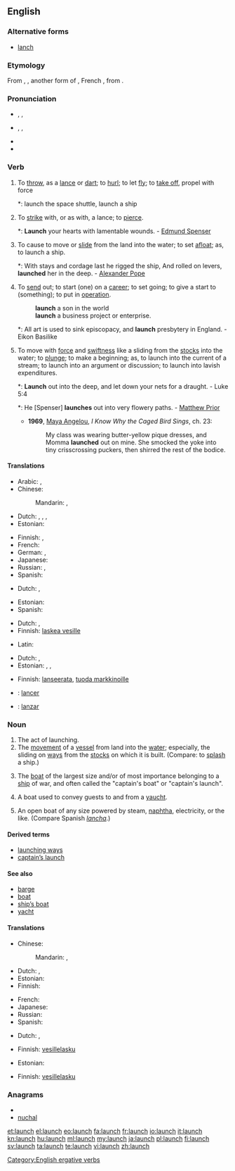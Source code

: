 ==English==

===Alternative forms===
* [[lanch]]

===Etymology===
From {{etyl|ang}} {{term|launchen||to throw as a lance|lang=ang}}, {{etyl|fro}} {{term|lanchier|lang=fro}}, another form of {{term|lancier|lang=fro}}, French {{term|lancer|lang=fr}}, from {{term|lance|lang=fr}}.

===Pronunciation===
* {{a|UK}} {{enPR|lônch}}, {{IPA|/lɔːntʃ/}}, {{SAMPA|/lO:ntS/}}
* {{a|US}} {{enPR|lônch}}, {{IPA|/lɑntʃ/|/lɔntʃ/}}, {{SAMPA|/lAntS/|/lOntS/}}
* {{audio|en-us-launch.ogg|Audio (US)}}
* {{rhymes|ɔːntʃ}}

===Verb===
{{en-verb|launch|es}}

# {{transitive}} To [[throw]], as a [[lance]] or [[dart]]; to [[hurl]]; to let [[fly]]; to [[take off]], propel with force
#*: launch the space shuttle, launch a ship
# {{transitive|obsolete}} To [[strike]] with, or as with, a lance; to [[pierce]].
#*: {{rfdate}} '''Launch''' your hearts with lamentable wounds. - [[w:Edmund Spenser|Edmund Spenser]]
# {{transitive}} To cause to move or [[slide]] from the land into the water; to set [[afloat]]; as, to launch a ship.
#*: {{rfdate}} With stays and cordage last he rigged the ship, And rolled on levers, '''launched''' her in the deep. - [[w:Alexander Pope|Alexander Pope]]
# {{transitive}} To [[send]] out; to start (one) on a [[career]]; to set going; to give a start to (something); to put in [[operation]].
#: '''launch''' a son in the world
#: '''launch''' a business project or enterprise.
#*: {{rfdate}} All art is used to sink episcopacy, and '''launch''' presbytery in England. - Eikon Basilike
# {{intransitive|often with out}} To move with [[force]] and [[swiftness]] like a sliding from the [[stock]]s into the water; to [[plunge]]; to make a beginning; as, to launch into the current of a stream; to launch into an argument or discussion; to launch into lavish expenditures.
#*: {{rfdate}} '''Launch''' out into the deep, and let down your nets for a draught. - Luke 5:4
#*: {{rfdate}} He [Spenser] '''launches''' out into very flowery paths. - [[w:Matthew Prior|Matthew Prior]]
#* '''1969''', [[w:Maya Angelou|Maya Angelou]], ''I Know Why the Caged Bird Sings'', ch. 23:
#*: My class was wearing butter-yellow pique dresses, and Momma '''launched''' out on mine. She smocked the yoke into tiny crisscrossing puckers, then shirred the rest of the bodice.

{{rfex|transform these ‘as’ clauses to example sentences}}

====Translations====
{{trans-top|throw, hurl, let fly, propel with force}}
* Arabic: {{t|ar|أطلق|tr='áTlaqa}},  {{t|ar|قذف|tr=qádhafa}}
* Chinese:
*: Mandarin: {{t|cmn|發射|sc=Hani}}, {{t|cmn|发射|tr=fāshè|sc=Hani}}
* Dutch: {{t+|nl|werpen}}, {{t+|nl|gooien}}, {{t+|nl|smijten}}, {{t+|nl|lanceren}}
* Estonian: {{t-|et|heitma}}
{{trans-mid}}
* Finnish: {{t-|fi|laukaista}}, {{t+|fi|heittää}}
* French: {{t+|fr|lancer}}
* German: {{t|de|abschießen}},  {{t+|de|lancieren}}
* Japanese: {{t-|ja|発射|alt=発射する|tr=はっしゃする, hassha-surú}}
* Russian: {{t|ru|запускать|tr=zapuskát'}} {{impf}},  {{t|ru|запустить|tr=zapustít'}} {{pf.}}
* Spanish: {{t+|es|lanzar}}
{{trans-bottom}}

{{trans-top|strike with, or as with, a lance; to pierce}}
* Dutch: {{t+|nl|spietsen}}, {{t+|nl|doorboren}}
{{trans-mid}}
* Estonian: {{t|et|sööstma}}
* Spanish: {{t-|es|lancear}}
{{trans-bottom}}

{{trans-top|cause to move or slide from the land into the water}}
* Dutch: {{t+|nl|lanceren}}, {{t|nl|te water laten}}
* Finnish: [[laskea vesille]]
{{trans-mid}}
* Latin: {{t+|la|deduco|alt=dēdūcō}}
{{trans-bottom}}

{{trans-top|send out; start on a career; set going; give a start to; put in operation}}
* Dutch: {{t+|nl|lanceren}}, {{t+|nl|aanzetten}}
* Estonian: {{t|et|välja saatma}}, {{t|et|käivitama}}, {{t|et|alustama}}
{{trans-mid}}
* Finnish: [[lanseerata]], [[tuoda markkinoille]]
{{trans-bottom}}

{{checktrans-top}}
* {{ttbc|French}}: [[lancer]]
* {{ttbc|Spanish}}: [[lanzar]]
{{checktrans-bottom}}

===Noun===
{{en-noun|es}}

# The act of launching.
# The [[movement]] of a [[vessel]] from land into the [[water]]; especially, the sliding on [[ways]] from the [[stocks]] on which it is built. (Compare: to [[splash]] a ship.)
# {{context|nautical}} The [[boat]] of the largest size and/or of most importance belonging to a [[ship]] of war, and often called the "captain's boat" or "captain's launch".
# {{context|nautical}} A boat used to convey guests to and from a [[yaucht]]. 
# {{context|nautical}} An open boat of any size powered by steam, [[naphtha]], electricity, or the like. (Compare Spanish ''[[lancha]]''.)

====Derived terms====
* [[launching ways]]
* [[captain’s launch]]

====See also====
* [[barge]]
* [[boat]]
* [[ship’s boat]]
* [[yacht]]

====Translations====
{{trans-top|act of launching}}
* Chinese:
*: Mandarin: {{t|cmn|發射|sc=Hani}}, {{t|cmn|发射|tr=fāshè|sc=Hani}}
* Dutch: {{t+|nl|worp|m}},  {{t-|nl|lancering|f}}
* Estonian: {{t|et|heide}}
* Finnish: {{t-|fi|laukaisu}}
{{trans-mid}}
* French: {{t+|fr|lancement|m}}
* Japanese: {{t-|ja|発射|tr=はっしゃ, hassha}}
* Russian: {{t|ru|запуск|m|tr=zápusk}}
* Spanish: {{t-|es|lanzamiento|m}}
{{trans-bottom}}

{{trans-top|movement of a vessel from land into the water}}
* Dutch: {{t-|nl|lancering|f}}, {{t|nl|tewaterlating|f}}
{{trans-mid}}
* Finnish: [[vesillelasku]]
{{trans-bottom}}

{{trans-top|boat of the largest size belonging to a ship of war}}
* Estonian: {{t|et|kaater}}
{{trans-mid}}
* Finnish: [[vesillelasku]]
{{trans-bottom}}

===Anagrams===
* {{alphagram|achlnu}}
* [[nuchal#English|nuchal]]

[[Category:English ergative verbs]]

[[et:launch]]
[[el:launch]]
[[eo:launch]]
[[fa:launch]]
[[fr:launch]]
[[io:launch]]
[[it:launch]]
[[kn:launch]]
[[hu:launch]]
[[ml:launch]]
[[my:launch]]
[[ja:launch]]
[[pl:launch]]
[[fi:launch]]
[[sv:launch]]
[[ta:launch]]
[[te:launch]]
[[vi:launch]]
[[zh:launch]]